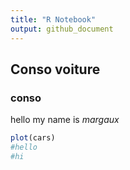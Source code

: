 ```yaml
---
title: "R Notebook"
output: github_document
---
```


## Conso voiture

### conso

hello my name is *margaux*

```r
plot(cars)
#hello
#hi
```

